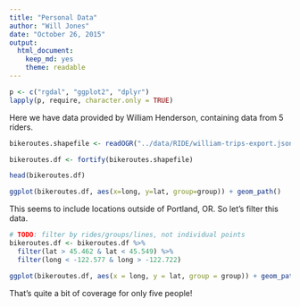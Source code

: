 ```yaml
---
title: "Personal Data"
author: "Will Jones"
date: "October 26, 2015"
output: 
  html_document: 
    keep_md: yes
    theme: readable
---
```


```r
p <- c("rgdal", "ggplot2", "dplyr")
lapply(p, require, character.only = TRUE)
```

Here we have data provided by William Henderson, containing data from 5 riders.


```r
bikeroutes.shapefile <- readOGR("../data/RIDE/william-trips-export.json", "OGRGeoJSON", p4s="+proj=tmerc +ellps=WGS84")

bikeroutes.df <- fortify(bikeroutes.shapefile)

head(bikeroutes.df)

ggplot(bikeroutes.df, aes(x=long, y=lat, group=group)) + geom_path()
```

This seems to include locations outside of Portland, OR. So let's filter this data.

```r
# TODO: filter by rides/groups/lines, not individual points
bikeroutes.df <- bikeroutes.df %>%
  filter(lat > 45.462 & lat < 45.549) %>%
  filter(long < -122.577 & long > -122.722)

ggplot(bikeroutes.df, aes(x = long, y = lat, group = group)) + geom_path()
```

That's quite a bit of coverage for only five people!
